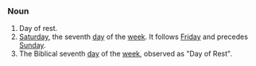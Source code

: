 ===Noun===
#Day of rest.
#[[Saturday]], the seventh [[day]] of the [[week]]. It follows [[Friday]] and precedes [[Sunday]].
#The Biblical seventh [[day]] of the [[week]], observed as "Day of Rest".